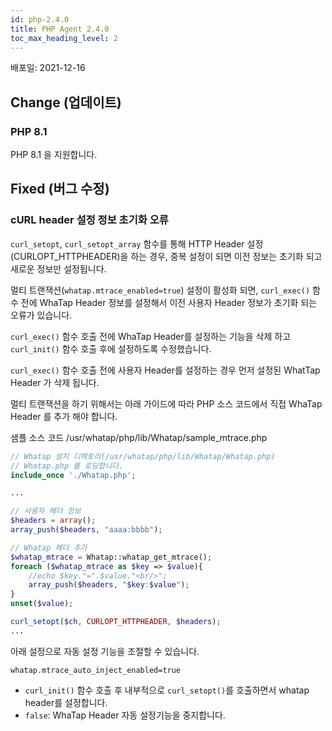 ```yaml
---
id: php-2.4.0
title: PHP Agent 2.4.0
toc_max_heading_level: 2
---
```



배포일: 2021-12-16

## Change (업데이트)

### PHP 8.1 

PHP 8.1 을 지원합니다.

## Fixed (버그 수정)

### cURL header 설정 정보 초기화 오류

`curl_setopt`, `curl_setopt_array` 함수를 통해 HTTP Header 설정(CURLOPT_HTTPHEADER)을 하는 경우, 중복 설정이 되면 이전 정보는 초기화 되고 새로운 정보만 설정됩니다. 

멀티 트랜잭션(`whatap.mtrace_enabled=true`) 설정이 활성화 되면, `curl_exec()` 함수 전에 WhaTap Header 정보를 설정해서 이전 사용자 Header 정보가 초기화 되는 오류가 있습니다. 

`curl_exec()` 함수 호출 전에 WhaTap Header를 설정하는 기능을 삭제 하고 `curl_init()` 함수 호출 후에 설정하도록 수정했습니다. 

`curl_exec()` 함수 호출 전에 사용자 Header를 설정하는 경우 먼저 설정된 WhatTap Header 가 삭제 됩니다. 

멀티 트랜잭션을 하기 위해서는 아래 가이드에 따라 PHP 소스 코드에서 직접 WhaTap Header 를 추가 해야 합니다. 

샘플 소스 코드 /usr/whatap/php/lib/Whatap/sample_mtrace.php

```php title='php'
// Whatap 설치 디렉토리(/usr/whatap/php/lib/Whatap/Whatap.php)  
// Whatap.php 를 로딩합니다. 
include_once './Whatap.php';

...

// 사용자 헤더 정보
$headers = array();
array_push($headers, "aaaa:bbbb");

// Whatap 헤더 추가 
$whatap_mtrace = Whatap::whatap_get_mtrace();
foreach ($whatap_mtrace as $key => $value){
	//echo $key."=".$value."<br/>";
	array_push($headers, "$key:$value");
}
unset($value);

curl_setopt($ch, CURLOPT_HTTPHEADER, $headers);
...
```

아래 설정으로 자동 설정 기능을 조절할 수 있습니다. 

`whatap.mtrace_auto_inject_enabled=true`  

* `curl_init()` 함수 호출 후 내부적으로 `curl_setopt()`를 호출하면서 whatap header를 설정합니다.
* `false`: WhaTap Header 자동 설정기능을 중지합니다. 